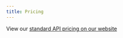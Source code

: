 ```yaml
---
title: Pricing
---
```

View our [standard API pricing on our website](https://www.terminal49.com/pricing-plans#API-Section)